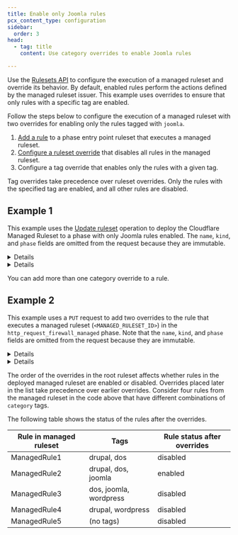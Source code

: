 ```yaml
---
title: Enable only Joomla rules
pcx_content_type: configuration
sidebar:
  order: 3
head:
  - tag: title
    content: Use category overrides to enable Joomla rules

---
```



Use the [Rulesets API](/ruleset-engine/rulesets-api/) to configure the execution of a managed ruleset and override its behavior. By default, enabled rules perform the actions defined by the managed ruleset issuer. This example uses overrides to ensure that only rules with a specific tag are enabled.

Follow the steps below to configure the execution of a managed ruleset with two overrides for enabling only the rules tagged with `joomla`.

1. [Add a rule](/ruleset-engine/basic-operations/deploy-rulesets/) to a phase entry point ruleset that executes a managed ruleset.
2. [Configure a ruleset override](/ruleset-engine/managed-rulesets/override-managed-ruleset/) that disables all rules in the managed ruleset.
3. Configure a tag override that enables only the rules with a given tag.

Tag overrides take precedence over ruleset overrides. Only the rules with the specified tag are enabled, and all other rules are disabled.

## Example 1

This example uses the [Update ruleset](/ruleset-engine/rulesets-api/update/) operation to deploy the Cloudflare Managed Ruleset to a phase with only Joomla rules enabled. The `name`, `kind`, and `phase` fields are omitted from the request because they are immutable.


<Details header="Example: Enable only Joomla rules using category overrides at the zone level">

```bash
curl --request PUT \
https://api.cloudflare.com/client/v4/zones/{zone_id}/rulesets/phases/http_request_firewall_managed/entrypoint \
--header "Authorization: Bearer <API_TOKEN>" \
--header "Content-Type: application/json" \
--data '{
  "rules": [
    {
      "action": "execute",
      "expression": "true",
      "action_parameters": {
        "id": "<MANAGED_RULESET_ID>",
        "overrides": {
          "enabled": false,
          "categories": [
            {
              "category": "joomla",
              "action": "block",
              "enabled": true
            }
          ]
        }
      }
    }
  ]
}'
```

* `"id": "<MANAGED_RULESET_ID>"` adds a rule to the ruleset of a phase that will apply the Cloudflare Managed Ruleset to requests for the specified zone (`{zone_id}`).
* `"enabled": false` defines an override at the ruleset level that disables all rules in the managed ruleset.
* `"categories": [{"category": "joomla", "action": "block", "enabled": true}]` defines an override at the tag level that enables the Joomla rules and sets their action to `block`.


</Details>


<Details header="Example: Enable only Joomla rules using category overrides at the account level">

```bash
curl --request PUT \
https://api.cloudflare.com/client/v4/accounts/{account_id}/rulesets/phases/http_request_firewall_managed/entrypoint \
--header "Authorization: Bearer <API_TOKEN>" \
--header "Content-Type: application/json" \
--data '{
  "rules": [
    {
      "action": "execute",
      "expression": "cf.zone.name eq \"example.com\" and cf.zone.plan eq \"ENT\"",
      "action_parameters": {
        "id": "<MANAGED_RULESET_ID>",
        "overrides": {
          "enabled": false,
          "categories": [
            {
              "category": "joomla",
              "action": "block",
              "enabled": true
            }
          ]
        }
      }
    }
  ]
}'
```

* `"id": "<MANAGED_RULESET_ID>"` adds a rule to the ruleset of a phase that will apply the Cloudflare Managed Ruleset to requests for `example.com`.
* `"enabled": false` defines an override at the ruleset level that disables all rules in the managed ruleset.
* `"categories": [{"category": "joomla", "action": "block", "enabled": true}]` defines an override at the tag level that enables the Joomla rules and sets their action to `block`.


</Details>

You can add more than one category override to a rule.

## Example 2

This example uses a `PUT` request to add two overrides to the rule that executes a managed ruleset (`<MANAGED_RULESET_ID>`) in the `http_request_firewall_managed` phase. Note that the `name`, `kind`, and `phase` fields are omitted from the request because they are immutable.


<Details header="Example: Add more than one category override at the zone level">

```bash
curl --request PUT \
https://api.cloudflare.com/client/v4/zones/{zone_id}/rulesets/phases/http_request_firewall_managed/entrypoint \
--header "Authorization: Bearer <API_TOKEN>" \
--header "Content-Type: application/json" \
--data '{
  "rules": [
    {
      "action": "execute",
      "expression": "true",
      "action_parameters": {
        "id": "<MANAGED_RULESET_ID>",
        "overrides": {
          "enabled": false,
          "categories": [
            {
              "category": "joomla",
              "action": "log",
              "enabled": true
            },
            {
              "category": "wordpress",
              "enabled": false
            }
          ]
        }
      }
    }
  ]
}'
```


</Details>


<Details header="Example: Add more than one category override at the account level">

```bash
curl --request PUT \
https://api.cloudflare.com/client/v4/account/{account_id}/rulesets/phases/http_request_firewall_managed/entrypoint \
--header "Authorization: Bearer <API_TOKEN>" \
--header "Content-Type: application/json" \
--data '{
  "rules": [
    {
      "action": "execute",
      "expression": "cf.zone.name eq \"example.com\" and cf.zone.plan eq \"ENT\"",
      "action_parameters": {
        "id": "<MANAGED_RULESET_ID>",
        "overrides": {
          "enabled": false,
          "categories": [
            {
              "category": "joomla",
              "action": "log",
              "enabled": true
            },
            {
              "category": "wordpress",
              "enabled": false
            }
          ]
        }
      }
    }
  ]
}'
```


</Details>

The order of the overrides in the root ruleset affects whether rules in the deployed managed ruleset are enabled or disabled. Overrides placed later in the list take precedence over earlier overrides. Consider four rules from the managed ruleset in the code above that have different combinations of `category` tags.

The following table shows the status of the rules after the overrides.

<table>
  <thead>
    <tr>
      <th>Rule in managed ruleset</th>
      <th>Tags</th>
      <th>Rule status after overrides</th>
    </tr>
  </thead>
  <tbody>
    <tr>
      <td>ManagedRule1</td>
      <td>drupal, dos</td>
      <td>disabled</td>
    </tr>
    <tr>
      <td>ManagedRule2</td>
      <td>drupal, dos, joomla</td>
       <td>enabled</td>
    </tr>
    <tr>
      <td>ManagedRule3</td>
      <td>dos, joomla, wordpress</td>
      <td>disabled</td>
    </tr>
    <tr>
      <td>ManagedRule4</td>
      <td>drupal, wordpress</td>
      <td>disabled</td>
    </tr>
    <tr>
      <td>ManagedRule5</td>
      <td>(no tags)</td>
      <td>disabled</td>
    </tr>
  </tbody>
</table>
